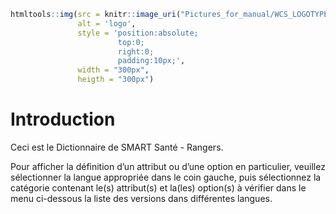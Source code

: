 ```r
htmltools::img(src = knitr::image_uri("Pictures_for_manual/WCS_LOGOTYPE.png"), 
               alt = 'logo', 
               style = 'position:absolute; 
                        top:0; 
                        right:0; 
                        padding:10px;',
               width = "300px", 
               heigth = "300px")
```

# Introduction {.unnumbered}

Ceci est le Dictionnaire de SMART Santé - Rangers.

Pour afficher la définition d'un attribut ou d'une option en particulier, veuillez sélectionner la langue appropriée dans le coin gauche, puis sélectionnez la catégorie contenant le(s) attribut(s) et la(les) option(s) à vérifier dans le menu ci-dessous la liste des versions dans différentes langues.